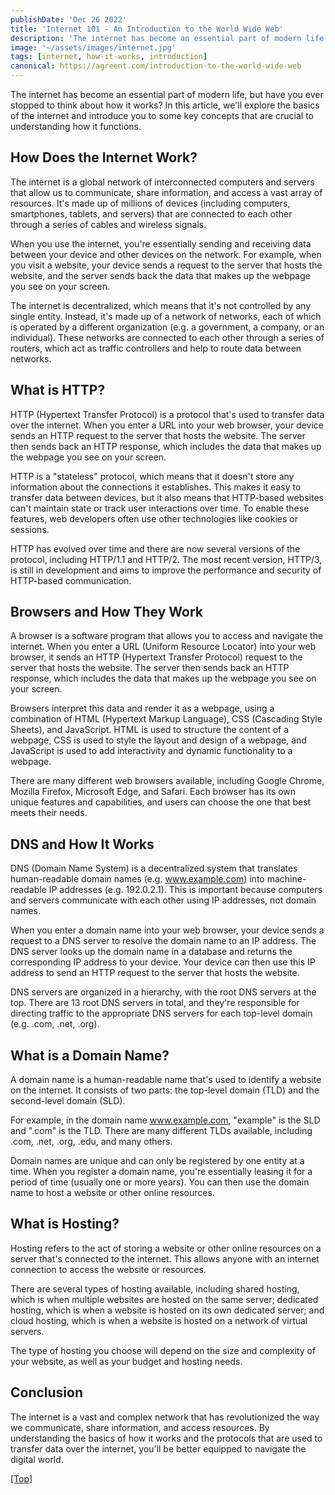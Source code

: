 ```yaml
---
publishDate: 'Dec 26 2022'
title: 'Internet 101 - An Introduction to the World Wide Web'
description: 'The internet has become an essential part of modern life, but have you ever stopped to think about how it works'
image: '~/assets/images/internet.jpg'
tags: [internet, how-it-works, introduction]
canonical: https://agreent.com/introduction-to-the-world-wide-web
---
```


The internet has become an essential part of modern life, but have you ever stopped to think about how it works? In this article, we'll explore the basics of the internet and introduce you to some key concepts that are crucial to understanding how it functions.

## How Does the Internet Work?

The internet is a global network of interconnected computers and servers that allow us to communicate, share information, and access a vast array of resources. It's made up of millions of devices (including computers, smartphones, tablets, and servers) that are connected to each other through a series of cables and wireless signals.

When you use the internet, you're essentially sending and receiving data between your device and other devices on the network. For example, when you visit a website, your device sends a request to the server that hosts the website, and the server sends back the data that makes up the webpage you see on your screen.

The internet is decentralized, which means that it's not controlled by any single entity. Instead, it's made up of a network of networks, each of which is operated by a different organization (e.g. a government, a company, or an individual). These networks are connected to each other through a series of routers, which act as traffic controllers and help to route data between networks.

## What is HTTP?

HTTP (Hypertext Transfer Protocol) is a protocol that's used to transfer data over the internet. When you enter a URL into your web browser, your device sends an HTTP request to the server that hosts the website. The server then sends back an HTTP response, which includes the data that makes up the webpage you see on your screen.

HTTP is a "stateless" protocol, which means that it doesn't store any information about the connections it establishes. This makes it easy to transfer data between devices, but it also means that HTTP-based websites can't maintain state or track user interactions over time. To enable these features, web developers often use other technologies like cookies or sessions.

HTTP has evolved over time and there are now several versions of the protocol, including HTTP/1.1 and HTTP/2. The most recent version, HTTP/3, is still in development and aims to improve the performance and security of HTTP-based communication.

## Browsers and How They Work

A browser is a software program that allows you to access and navigate the internet. When you enter a URL (Uniform Resource Locator) into your web browser, it sends an HTTP (Hypertext Transfer Protocol) request to the server that hosts the website. The server then sends back an HTTP response, which includes the data that makes up the webpage you see on your screen.

Browsers interpret this data and render it as a webpage, using a combination of HTML (Hypertext Markup Language), CSS (Cascading Style Sheets), and JavaScript. HTML is used to structure the content of a webpage, CSS is used to style the layout and design of a webpage, and JavaScript is used to add interactivity and dynamic functionality to a webpage.

There are many different web browsers available, including Google Chrome, Mozilla Firefox, Microsoft Edge, and Safari. Each browser has its own unique features and capabilities, and users can choose the one that best meets their needs.

## DNS and How It Works

DNS (Domain Name System) is a decentralized system that translates human-readable domain names (e.g. www.example.com) into machine-readable IP addresses (e.g. 192.0.2.1). This is important because computers and servers communicate with each other using IP addresses, not domain names.

When you enter a domain name into your web browser, your device sends a request to a DNS server to resolve the domain name to an IP address. The DNS server looks up the domain name in a database and returns the corresponding IP address to your device. Your device can then use this IP address to send an HTTP request to the server that hosts the website.

DNS servers are organized in a hierarchy, with the root DNS servers at the top. There are 13 root DNS servers in total, and they're responsible for directing traffic to the appropriate DNS servers for each top-level domain (e.g. .com, .net, .org).

## What is a Domain Name?

A domain name is a human-readable name that's used to identify a website on the internet. It consists of two parts: the top-level domain (TLD) and the second-level domain (SLD).

For example, in the domain name www.example.com, "example" is the SLD and ".com" is the TLD. There are many different TLDs available, including .com, .net, .org, .edu, and many others.

Domain names are unique and can only be registered by one entity at a time. When you register a domain name, you're essentially leasing it for a period of time (usually one or more years). You can then use the domain name to host a website or other online resources.

## What is Hosting?

Hosting refers to the act of storing a website or other online resources on a server that's connected to the internet. This allows anyone with an internet connection to access the website or resources.

There are several types of hosting available, including shared hosting, which is when multiple websites are hosted on the same server; dedicated hosting, which is when a website is hosted on its own dedicated server; and cloud hosting, which is when a website is hosted on a network of virtual servers.

The type of hosting you choose will depend on the size and complexity of your website, as well as your budget and hosting needs.


## Conclusion

The internet is a vast and complex network that has revolutionized the way we communicate, share information, and access resources. By understanding the basics of how it works and the protocols that are used to transfer data over the internet, you'll be better equipped to navigate the digital world.


[[Top]](#top)
